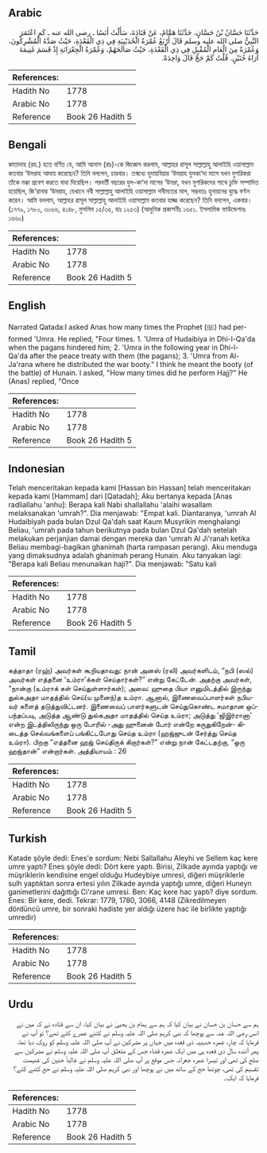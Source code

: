 ## Arabic


<div dir="rtl" lang="ar" style={{fontSize:'larger',backgroundColor:'#f8f9fa',padding:20}}>
حَدَّثَنَا حَسَّانُ بْنُ حَسَّانٍ، حَدَّثَنَا هَمَّامٌ، عَنْ قَتَادَةَ، سَأَلْتُ أَنَسًا ـ رضى الله عنه ـ كَمِ اعْتَمَرَ النَّبِيُّ صلى الله عليه وسلم قَالَ أَرْبَعٌ عُمْرَةُ الْحُدَيْبِيَةِ فِي ذِي الْقَعْدَةِ، حَيْثُ صَدَّهُ الْمُشْرِكُونَ، وَعُمْرَةٌ مِنَ الْعَامِ الْمُقْبِلِ فِي ذِي الْقَعْدَةِ، حَيْثُ صَالَحَهُمْ، وَعُمْرَةُ الْجِعْرَانَةِ إِذْ قَسَمَ غَنِيمَةَ أُرَاهُ حُنَيْنٍ‏.‏ قُلْتُ كَمْ حَجَّ قَالَ وَاحِدَةً‏.‏
</div>
<div style={{backgroundColor:'#f8f9fa',padding:20, marginBottom: 10}}><table> <thead> <tr> <th>References:</th> <th></th> </tr> </thead> <tbody><tr><td>Hadith No</td><td>1778</td></tr><tr><td>Arabic No</td><td>1778</td></tr><tr><td>Reference</td><td>Book 26 Hadith 5</td></tr></tbody></table></div>

## Bengali


<div dir="ltr" lang="bn" style={{fontSize:'larger',backgroundColor:'#f8f9fa',padding:20}}>
কাতাদাহ (রহ.) হতে বর্ণিত যে, আমি আনাস (রাঃ)-কে জিজ্ঞেস করলাম, আল্লাহর রাসূল সাল্লাল্লাহু আলাইহি ওয়াসাল্লাম কতবার ‘উমরাহ আদায় করেছেন? তিনি বললেন, চারবার। তন্মধ্যে হুদায়বিয়ার ‘উমরাহ যুলকা‘দা মাসে যখন মুশরিকরা তাঁকে মক্কা প্রবেশ করতে বাধা দিয়েছিল। পরবর্তী বছরের যুল-কা‘দা মাসের ‘উমরা, যখন মুশরিকদের সাথে চুক্তি সম্পাদিত হয়েছিল, জি‘রানার ‘উমরাহ, যেখানে নবী সাল্লাল্লাহু আলাইহি ওয়াসাল্লাম গনীমতের মাল, সম্ভবতঃ হুনায়নের যুদ্ধে বণ্টন করেন। আমি বললাম, আল্লাহর রাসূল সাল্লাল্লাহু আলাইহি ওয়াসাল্লাম কতবার হাজ্জ করেছেন? তিনি বললেন, একবার। (১৭৭৯, ১৭৮০, ৩০৬৬, ৪১৪৮, মুসলিম ১৫/৩৫, হাঃ ১২৫৩) (আধুনিক প্রকাশনীঃ ১৬৫১. ইসলামিক ফাউন্ডেশনঃ ১৬৬০)
</div>
<div style={{backgroundColor:'#f8f9fa',padding:20, marginBottom: 10}}><table> <thead> <tr> <th>References:</th> <th></th> </tr> </thead> <tbody><tr><td>Hadith No</td><td>1778</td></tr><tr><td>Arabic No</td><td>1778</td></tr><tr><td>Reference</td><td>Book 26 Hadith 5</td></tr></tbody></table></div>

## English


<div dir="ltr" lang="en" style={{fontSize:'larger',backgroundColor:'#f8f9fa',padding:20}}>
Narrated Qatada:I asked Anas how many times the Prophet (ﷺ) had performed 'Umra. He replied, "Four times. 1. 'Umra of Hudaibiya in Dhi-l-Qa'da when the pagans hindered him; 2. 'Umra in the following year in Dhi-l- Qa'da after the peace treaty with them (the pagans); 3. 'Umra from Al-Ja'rana where he distributed the war booty." I think he meant the booty (of the battle) of Hunain. I asked, "How many times did he perform Hajj?" He (Anas) replied, "Once
</div>
<div style={{backgroundColor:'#f8f9fa',padding:20, marginBottom: 10}}><table> <thead> <tr> <th>References:</th> <th></th> </tr> </thead> <tbody><tr><td>Hadith No</td><td>1778</td></tr><tr><td>Arabic No</td><td>1778</td></tr><tr><td>Reference</td><td>Book 26 Hadith 5</td></tr></tbody></table></div>

## Indonesian


<div dir="ltr" lang="id" style={{fontSize:'larger',backgroundColor:'#f8f9fa',padding:20}}>
Telah menceritakan kepada kami [Hassan bin Hassan] telah menceritakan kepada kami [Hammam] dari [Qatadah]; Aku bertanya kepada [Anas radliallahu 'anhu]: Berapa kali Nabi shallallahu 'alaihi wasallam melaksanakan 'umrah?". Dia menjawab: "Empat kali. Diantaranya, 'umrah Al Hudaibiyah pada bulan Dzul Qa'dah saat Kaum Musyrikin menghalangi Beliau, 'umrah pada tahun berikutnya pada bulan Dzul Qa'dah setelah melakukan perjanjian damai dengan mereka dan 'umrah Al Ji'ranah ketika Beliau membagi-bagikan ghanimah (harta rampasan perang). Aku menduga yang dimaksudnya adalah ghanimah perang Hunain. Aku tanyakan lagi: "Berapa kali Beliau menunaikan haji?". Dia menjawab: "Satu kali
</div>
<div style={{backgroundColor:'#f8f9fa',padding:20, marginBottom: 10}}><table> <thead> <tr> <th>References:</th> <th></th> </tr> </thead> <tbody><tr><td>Hadith No</td><td>1778</td></tr><tr><td>Arabic No</td><td>1778</td></tr><tr><td>Reference</td><td>Book 26 Hadith 5</td></tr></tbody></table></div>

## Tamil


<div dir="ltr" lang="ta" style={{fontSize:'larger',backgroundColor:'#f8f9fa',padding:20}}>
கத்தாதா (ரஹ்) அவர்கள் கூறியதாவது: நான் அனஸ் (ரலி) அவர்களிடம், “நபி (ஸல்) அவர்கள் எத்தனை ‘உம்ரா’க்கள் செய்தார்கள்?” என்று கேட்டேன். அதற்கு அவர்கள், “நான்கு (உம்ராக் கள் செய்துள்ளார்கள்); அவை: ஹுதை பியா எனுமிடத்தில் இருந்து துல்கஅதா மாதத்தில் செய்(ய முனைந்)த உம்ரா. ஆனால், இணைவைப்பாளர்கள் நபியவர் களைத் தடுத்துவிட்டனர். இணைவைப் பாளர்களுடன் செய்துகொண்ட சமாதான ஒப்பந்தப்படி, அடுத்த ஆண்டு துல்கஅதா மாதத்தில் செய்த உம்ரா; அடுத்து ‘ஜிஇர்ரானா’ என்ற இடத்திலிருந்து ஒரு போரில் -அது ஹுனைன் போர் என்றே கருதுகிறேன்- கிடைத்த செல்வங்களைப் பங்கிட்டபோது செய்த உம்ரா (ஹஜ்ஜுடன் சேர்த்து செய்த உம்ரா). பிறகு “எத்தனை ஹஜ் செய்திருக் கிறார்கள்?” என்று நான் கேட்டதற்கு, “ஒரு ஹஜ்தான்” என்றார்கள். அத்தியாயம் : 26
</div>
<div style={{backgroundColor:'#f8f9fa',padding:20, marginBottom: 10}}><table> <thead> <tr> <th>References:</th> <th></th> </tr> </thead> <tbody><tr><td>Hadith No</td><td>1778</td></tr><tr><td>Arabic No</td><td>1778</td></tr><tr><td>Reference</td><td>Book 26 Hadith 5</td></tr></tbody></table></div>

## Turkish


<div dir="ltr" lang="tr" style={{fontSize:'larger',backgroundColor:'#f8f9fa',padding:20}}>
Katade şöyle dedi: Enes'e sordum: Nebi Sallallahu Aleyhi ve Sellem kaç kere umre yaptı? Enes şöyle dedi: Dört kere yaptı. Birisi, Zilkade ayında yaptığı ve müşriklerin kendisine engel olduğu Hudeybiye umresi, diğeri müşriklerle sulh yaptıktan sonra ertesi yılın Zilkade ayında yaptığı umre, diğeri Huneyn ganimetlerini dağıttığı Ci'rane umresi. Ben: Kaç kere hac yaptı? diye sordum. Enes: Bir kere, dedi. Tekrar: 1779, 1780, 3066, 4148 (Zikredilmeyen dördüncü umre, bir sonraki hadiste yer aldığı üzere hac ile birlikte yaptığı umredir)
</div>
<div style={{backgroundColor:'#f8f9fa',padding:20, marginBottom: 10}}><table> <thead> <tr> <th>References:</th> <th></th> </tr> </thead> <tbody><tr><td>Hadith No</td><td>1778</td></tr><tr><td>Arabic No</td><td>1778</td></tr><tr><td>Reference</td><td>Book 26 Hadith 5</td></tr></tbody></table></div>

## Urdu


<div dir="rtl" lang="ur" style={{fontSize:'larger',backgroundColor:'#f8f9fa',padding:20}}>
ہم سے حسان بن حسان نے بیان کیا کہ ہم سے ہمام بن یحییٰ نے بیان کیا، ان سے قتادہ نے کہ میں نے انس رضی اللہ عنہ سے پوچھا کہ نبی کریم صلی اللہ علیہ وسلم نے کتنے عمرے کئے تھے؟ تو آپ نے فرمایا کہ چار، عمرہ حدیبیہ ذی قعدہ میں جہاں پر مشرکین نے آپ صلی اللہ علیہ وسلم کو روک دیا تھا، پھر آئندہ سال ذی قعدہ ہی میں ایک عمرہ قضاء جس کے متعلق آپ صلی اللہ علیہ وسلم نے مشرکین سے صلح کی تھی اور تیسرا عمرہ جعرانہ جس موقع پر آپ صلی اللہ علیہ وسلم نے غالباً حنین کی غنیمت تقسیم کی تھی، چوتھا حج کے ساتھ میں نے پوچھا اور نبی کریم صلی اللہ علیہ وسلم نے حج کتنے کئے؟ فرمایا کہ ایک۔
</div>
<div style={{backgroundColor:'#f8f9fa',padding:20, marginBottom: 10}}><table> <thead> <tr> <th>References:</th> <th></th> </tr> </thead> <tbody><tr><td>Hadith No</td><td>1778</td></tr><tr><td>Arabic No</td><td>1778</td></tr><tr><td>Reference</td><td>Book 26 Hadith 5</td></tr></tbody></table></div>